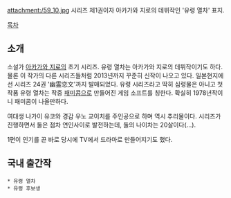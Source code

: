 attachment:/59_10.jpg
시리즈 제1권이자 아카가와 지로의 데뷔작인 '유령 열차' 표지.

[[목차]]

== 소개 ==
소설가 [[아카가와 지로]]의 초기 시리즈. 유령 열차는 아카가와 지로의 데뷔작이기도 하다. 물론 이 작가의 다른 시리즈들처럼 2013년까지 꾸준히 신작이 나오고 있다. 일본현지에선 시리즈 24권 '幽霊恋文'까지 발매되었다. 유령 시리즈라고 딱히 심령물은 아니고 첫 작품 유령 열차는 작중 [[패미콤]]으로 만들어진 게임 소프트를 칭한다. 확실히 1978년작이니 패미콤이 나올만하다. 

여대생 나가이 유코와 경감 우노 교이치를 주인공으로 하며 역시 추리물이다. 시리즈가 진행하면서 둘은 점차 연인사이로 발전하는데, 둘의 나이차는 20살이다(…). 

1편이 인기를 끈 바로 당시에 TV에서 드라마로 만들어지기도 했다. 

== 국내 출간작 ==
 * 유령 열차
 * 유령 후보생 

